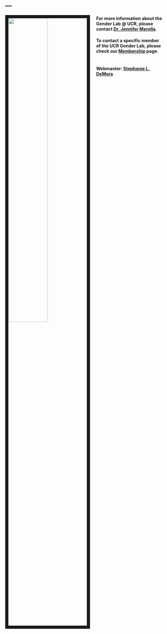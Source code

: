 ---
---

<link rel="stylesheet" href="styles.css" type="text/css">

<img src="images/Political_Science_Students.jpg" style="width:50%; border:10px solid; margin-right: 20px" align="left">



#### For more information about the Gender Lab @ UCR, please contact [Dr. Jennifer Merolla](mailto:merolla@ucr.edu).


#### To contact a specific member of the UCR Gender Lab, please check our [Membership](https://ucr-gender-lab.github.io/membership.html) page.

#

#

#

#

#

#

#

#

#

#

#

#### Webmaster: [Stephanie L. DeMora](www.stephaniedemora.com)